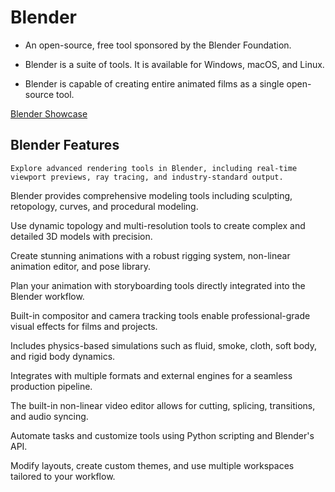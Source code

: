 
# Blender 
- An open-source, free tool sponsored by the Blender Foundation.

- Blender is a suite of tools. It is available for Windows, macOS, and Linux.

- Blender is capable of creating entire animated films as a single open-source tool.

[Blender Showcase](https://youtu.be/TQElJP1AaS0?si=jqbKVqERYE8VWlzp&t=2)


## Blender Features


<Card title="Rendering" href="https://www.blender.org/features/rendering/">
  
    Explore advanced rendering tools in Blender, including real-time viewport previews, ray tracing, and industry-standard output.
  
</Card>

<Card title="Modeling" href="https://www.blender.org/features/modeling/">
  <p>
    Blender provides comprehensive modeling tools including sculpting, retopology, curves, and procedural modeling.
  </p>
</Card>

<Card title="Sculpting" href="https://www.blender.org/features/sculpting/">
  <p>
    Use dynamic topology and multi-resolution tools to create complex and detailed 3D models with precision.
  </p>
</Card>

<Card title="Animation & Rigging" href="https://www.blender.org/features/animation/">
  <p>
    Create stunning animations with a robust rigging system, non-linear animation editor, and pose library.
  </p>
</Card>

<Card title="Story Artist" href="https://www.blender.org/features/story-artist/">
  <p>
    Plan your animation with storyboarding tools directly integrated into the Blender workflow.
  </p>
</Card>

<Card title="VFX" href="https://www.blender.org/features/vfx/">
  <p>
    Built-in compositor and camera tracking tools enable professional-grade visual effects for films and projects.
  </p>
</Card>

<Card title="Simulation" href="https://www.blender.org/features/simulation/">
  <p>
    Includes physics-based simulations such as fluid, smoke, cloth, soft body, and rigid body dynamics.
  </p>
</Card>

<Card title="Pipeline" href="https://www.blender.org/features/pipeline/">
  <p>
    Integrates with multiple formats and external engines for a seamless production pipeline.
  </p>
</Card>

<Card title="Video Editing" href="https://www.blender.org/features/video-editing/">
  <p>
    The built-in non-linear video editor allows for cutting, splicing, transitions, and audio syncing.
  </p>
</Card>

<Card title="Scripting" href="https://www.blender.org/features/scripting/">
  <p>
    Automate tasks and customize tools using Python scripting and Blender's API.
  </p>
</Card>

<Card title="Customizable Interface" href="https://www.blender.org/features/interface/">
  <p>
    Modify layouts, create custom themes, and use multiple workspaces tailored to your workflow.
  </p>
</Card>
